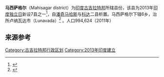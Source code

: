 '''马西萨格尔'''（Mahisagar district）为[[印度|印度]][[古吉拉特邦|古吉拉特邦]]所辖县份，该县为2013年[[印度独立日|印度独立日]]新设7县之一<ref>{{Cite web |url=http://deshgujarat.com/2013/08/13/maps-of-gujarats-new-7-districts-and-changes-in-existing-districts/ |title=Map of Gujarat with new districts in existence, In total 33 districts now |accessdate=2014-09-19 |archive-date=2013-08-16 |archive-url=https://web.archive.org/web/20130816151212/http://deshgujarat.com/2013/08/13/maps-of-gujarats-new-7-districts-and-changes-in-existing-districts/ |dead-url=yes }}</ref>，自[[潘奇马哈斯县|潘奇马哈斯]]与[[科达县|科达]]二县析置。马西萨格尔下辖6乡，治所卢纳瓦达市（Lunavada）<ref>{{cite news|title=Mahisagar now a district in Gujarat|url=http://www.dnaindia.com/ahmedabad/1874372/report-seven-new-districts-as-gujarat-s-i-day-gift|accessdate=14 August 2013|newspaper=DNA|date=14 August 2013}}</ref> 。人口994,624（2011年）

== 来源参考 ==
{{Reflist}}

[[Category:古吉拉特邦行政区划|Category:古吉拉特邦行政区划]]
[[Category:2013年印度建立|Category:2013年印度建立]]
{{Gujarat}}